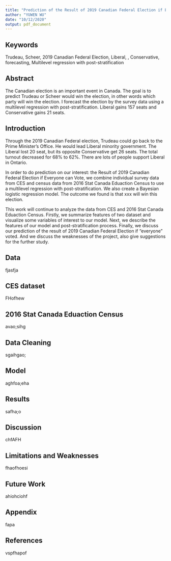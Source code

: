 ```yaml
---
title: "Prediction of the Result of 2019 Canadian Federal Election if Everyone can Vote"
author: "YUWEN WU"
date: "10/12/2020"
output: pdf_document
---
```

## Keywords
Trudeau, Scheer, 2019 Canadian Federal Election, Liberal, , Conservative, forecasting, Multilevel regression with post-stratification

## Abstract
The Canadian election is an important event in Canada. The goal is to predict Trudeau or Scheer would win the election, in other words which party will win the election. I forecast the election by the survey data using a multilevel regression with post-stratification. Liberal gains 157 seats and Conservative gains 21 seats.
  

## Introduction

 Through the 2019 Canadian Federal election, Trudeau could go back to the Prime Minister’s Office. He would lead Liberal minority government. The Liberal lost 20 seat, but its opposite Conservative get 26 seats. The total turnout decreased for 68% to 62%. There are lots of people support Liberal in Ontario. 
  
  In order to do prediction on our interest: the Result of 2019 Canadian Federal Election if Everyone can Vote, we combine individual survey data from CES and census data from 2016 Stat Canada Eduaction Census to use a multilevel regression with post-stratification. We also create a Bayesian logistic regression model. The outcome we found is that xxx will win this election.

  This work will continue to analyze the data from CES and 2016 Stat Canada Eduaction Census. Firstly, we summarize features of two dataset and visualize some variables of interest to our model. Next, we describe the features of our model and post-stratification process. Finally, we discuss our prediction of the result of 2019 Canadian Federal Election if "everyone" voted. And we discuss the weaknesses of the project, also give suggestions for the further study.

## Data
fjasfja

## CES dataset
FHofhew

## 2016 Stat Canada Eduaction Census 
avao;sihg

## Data Cleaning
sgaihgao;


## Model
aghfoa;eha

## Results
safha;o

## Discussion
chfAFH

## Limitations and Weaknesses

fhaofhoesi

## Future Work
	
ahiohciohf

## Appendix
fapa

## References
vspfhapof